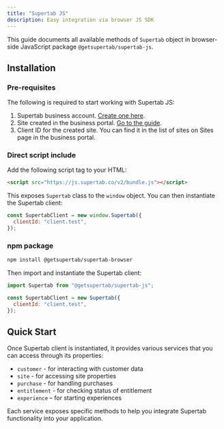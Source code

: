```yaml
---
title: "Supertab JS"
description: Easy integration via browser JS SDK
---
```


This guide documents all available methods of `Supertab` object in browser-side JavaScript package `@getsupertab/supertab-js`.

## Installation

### Pre-requisites

The following is required to start working with Supertab JS:

1. Supertab business account. <a href="https://business.supertab.co/register">Create one here</a>.
2. Site created in the business portal. <a href="../supertab-experiences/sites">Go to the guide</a>.
3. Client ID for the created site. You can find it in the list of sites on Sites page in the business portal.

### Direct script include

Add the following script tag to your HTML:

```html
<script src="https://js.supertab.co/v2/bundle.js"></script>
```

This exposes `Supertab` class to the `window` object. You can then instantiate the Supertab client:

```javascript
const SupertabClient = new window.Supertab({
  clientId: "client.test",
});
```

### npm package

```bash
npm install @getsupertab/supertab-browser
```

Then import and instantiate the Supertab client:

```javascript
import Supertab from "@getsupertab/supertab-js";

const SupertabClient = new Supertab({
  clientId: "client.test",
});
```

## Quick Start

Once Supertab client is instantiated, it provides various services that you can access through its properties:

- `customer` - for interacting with customer data
- `site` - for accessing site properties
- `purchase` - for handling purchases
- `entitlement` - for checking status of entitlement
- `experience` – for starting experiences

Each service exposes specific methods to help you integrate Supertab functionality into your application.
